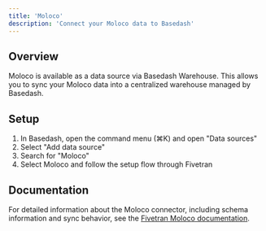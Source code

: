 ```yaml
---
title: 'Moloco'
description: 'Connect your Moloco data to Basedash'
---
```


## Overview

Moloco is available as a data source via Basedash Warehouse. This allows you to sync your Moloco data into a centralized warehouse managed by Basedash.

## Setup

1. In Basedash, open the command menu (⌘K) and open "Data sources"
2. Select "Add data source"
3. Search for "Moloco"
4. Select Moloco and follow the setup flow through Fivetran

## Documentation

For detailed information about the Moloco connector, including schema information and sync behavior, see the [Fivetran Moloco documentation](https://fivetran.com/docs/connectors/applications/moloco).
